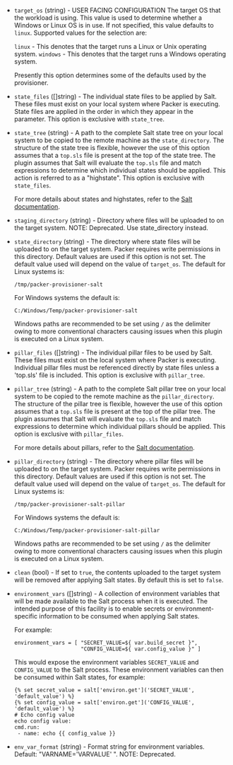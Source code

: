 <!-- Code generated from the comments of the Config struct in provisioner/salt/provisioner.go; DO NOT EDIT MANUALLY -->

- `target_os` (string) - USER FACING CONFIGURATION
  The target OS that the workload is using. This value is used to determine whether a
  Windows or Linux OS is in use. If not specified, this value defaults to `linux`.
  Supported values for the selection are:
  
  `linux` - This denotes that the target runs a Linux or Unix operating system.
  `windows` - This denotes that the target runs a Windows operating system.
  
  Presently this option determines some of the defaults used by the provisioner.

- `state_files` ([]string) - The individual state files to be applied by Salt. These files must exist on
  your local system where Packer is executing. State files are applied in the order
  in which they appear in the parameter. This option is exclusive
  with `state_tree`.

- `state_tree` (string) - A path to the complete Salt state tree on your local system to be copied to the remote machine as the
  `state_directory`. The structure of the state tree is flexible, however the use of this option assumes
  that a `top.sls` file is present at the top of the state tree. The plugin assumes that Salt will evaluate
  the `top.sls` file and match expressions to determine which individual states should be applied. This action
  is referred to as a "highstate". This option is exclusive with `state_files`.
  
  For more details about states and highstates, refer to the [Salt documentation](https://docs.saltproject.io/en/latest/topics/tutorials/starting_states.html).

- `staging_directory` (string) - Directory where files will be uploaded to on the target system.
  NOTE: Deprecated. Use state_directory instead.

- `state_directory` (string) - The directory where state files will be uploaded to on the target system. Packer requires write
  permissions in this directory. Default values are used if this option is not set.
  The default value used will depend on the value of `target_os`. The default for Linux systems is:
  
  ```
  /tmp/packer-provisioner-salt
  ```
  
  For Windows systems the default is:
  
  ```
  C:/Windows/Temp/packer-provisioner-salt
  ```
  
  Windows paths are recommended to be set using `/` as the delimiter owing to more conventional
  characters causing issues when this plugin is executed on a Linux system.

- `pillar_files` ([]string) - The individual pillar files to be used by Salt. These files must exist on
  the local system where Packer is executing. Individual pillar files must be referenced
  directly by state files unless a 'top.sls' file is included. This option is exclusive
  with `pillar_tree`.

- `pillar_tree` (string) - A path to the complete Salt pillar tree on your local system to be copied to the remote machine as the
  `pillar_directory`. The structure of the pillar tree is flexible, however the use of this option assumes
  that a `top.sls` file is present at the top of the pillar tree. The plugin assumes that Salt will evaluate
  the `top.sls` file and match expressions to determine which individual pillars should be applied.
  This option is exclusive with `pillar_files`.
  
  For more details about pillars, refer to the [Salt documentation](https://docs.saltproject.io/salt/user-guide/en/latest/topics/pillar.html).

- `pillar_directory` (string) - The directory where pillar files will be uploaded to on the target system. Packer requires write
  permissions in this directory. Default values are used if this option is not set.
  The default value used will depend on the value of `target_os`. The default for Linux systems is:
  
  ```
  /tmp/packer-provisioner-salt-pillar
  ```
  
  For Windows systems the default is:
  
  ```
  C:/Windows/Temp/packer-provisioner-salt-pillar
  ```
  
  Windows paths are recommended to be set using `/` as the delimiter owing to more conventional
  characters causing issues when this plugin is executed on a Linux system.

- `clean` (bool) - If set to `true`, the contents uploaded to the target system will be removed after
  applying Salt states. By default this is set to `false`.

- `environment_vars` ([]string) - A collection of environment variables that will be made available to the Salt process
  when it is executed. The intended purpose of this facility is to enable secrets or
  environment-specific information to be consumed when applying Salt states.
  
  For example:
  
  ```hcl
  environment_vars = [ "SECRET_VALUE=${ var.build_secret }",
                       "CONFIG_VALUE=${ var.config_value }" ]
  ```
  This would expose the environment variables `SECRET_VALUE` and `CONFIG_VALUE` to the Salt process.
  These environment variables can then be consumed within Salt states, for example:
  
  ```text
  {% set secret_value = salt['environ.get']('SECRET_VALUE', 'default_value') %}
  {% set config_value = salt['environ.get']('CONFIG_VALUE', 'default_value') %}
  # Echo config value
  echo config value:
  cmd.run:
   - name: echo {{ config_value }}
  ```

- `env_var_format` (string) - Format string for environment variables. Default: "VARNAME='VARVALUE' ".
  NOTE: Deprecated.

<!-- End of code generated from the comments of the Config struct in provisioner/salt/provisioner.go; -->
